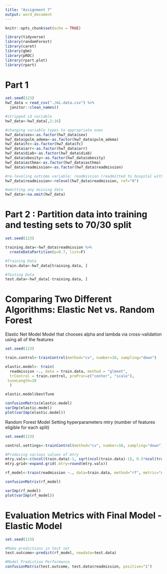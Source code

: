 ```yaml
---
title: "Assignment 7"
output: word_document
---
```


```r
knitr::opts_chunk$set(echo = TRUE)

library(tidyverse)
library(randomForest)
library(caret)
library(gbm)
library(pROC)
library(rpart.plot)
library(rpart)
```

# Part 1


```r
set.seed(123)
hw7_data = read_csv("./mi.data.csv") %>% 
  janitor::clean_names()

#stripped id variable
hw7_data<-hw7_data[,2:16]

#changing variable types to appropriate ones
hw7_data$sex<-as.factor(hw7_data$sex)
hw7_data$pulm_adema<-as.factor(hw7_data$pulm_adema)
hw7_data$fc<-as.factor(hw7_data$fc)
hw7_data$arr<-as.factor(hw7_data$arr)
hw7_data$diab<-as.factor(hw7_data$diab)
hw7_data$obesity<-as.factor(hw7_data$obesity)
hw7_data$asthma<-as.factor(hw7_data$asthma)
hw7_data$readmission<-as.factor(hw7_data$readmission)

#re-leveling outcome variable: readmission (readmitted to hospital within 30 days) so "0=No" is reference group
hw7_data$readmission<-relevel(hw7_data$readmission, ref="0")

#omitting any missing data
hw7_data<-na.omit(hw7_data)
```

# Part 2 : Partition data into training and testing sets to 70/30 split

```r
set.seed(123)

training.data<-hw7_data$readmission %>% 
  createDataPartition(p=0.7, list=F)

#Training Data
train.data<-hw7_data[training.data, ]

#Testing Data
test.data<-hw7_data[-training.data, ]
```

# Comparing Two Different Algorithms: Elastic Net vs. Random Forest

Elastic Net Model
Model that chooses alpha and lambda via cross-validation using all of the features 
```r
set.seed(123)

train.control<-trainControl(method="cv", number=10, sampling="down")

elastic.model<- train(
  readmission ~., data = train.data, method = "glmnet",
  trControl = train.control, preProc=c("center", "scale"),
 tuneLength=10
  )

elastic.model$bestTune

confusionMatrix(elastic.model)
varImp(elastic.model)
plot(varImp(elastic.model))
```

Random Forest Model
Setting hyperparameters mtry (number of features eligible for each split)
```r
set.seed(123)

control.settings<-trainControl(method="cv", number=10, sampling="down")

#Producing various values of mtry
mtry.vals<-c(ncol(train.data)-1, sqrt(ncol(train.data)-1), 0.5*ncol(train.data)-1)
mtry.grid<-expand.grid(.mtry=round(mtry.vals))

rf_model<-train(readmission ~., data=train.data, method="rf", metric="Accuracy", tuneGrid=mtry.grid, trControl=control.settings, ntree=200)

confusionMatrix(rf_model)

varImp(rf_model)
plot(varImp(rf_model))
```

# Evaluation Metrics with Final Model - Elastic Model

```r
set.seed(123)

#Make predictions in test set
test.outcome<-predict(rf_model, newdata=test.data)

#Model Prediction Performance
confusionMatrix(test.outcome, test.data$readmission, positive="1")
```


